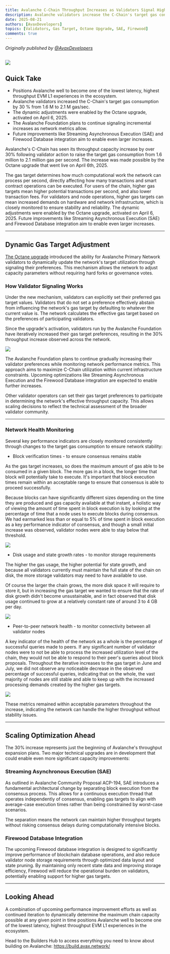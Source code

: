 ```yaml
---
title: Avalanche C-Chain Throughput Increases as Validators Signal Higher Gas Targets
description: Avalanche validators increase the C-Chain's target gas consumption by 30% thanks to the Octane upgrade, paving the way for higher throughput and future scaling optimizations.
date: 2025-08-21
authors: [AvaxDevelopers]
topics: [Validators, Gas Target, Octane Upgrade, SAE, Firewood]
comments: true
---
```


_Originally published by [@AvaxDevelopers](https://x.com/AvaxDevelopers/status/1958202141409247333)_

![](https://qizat5l3bwvomkny.public.blob.vercel-storage.com/header.jpeg)
---

## Quick Take

- Positions Avalanche well to become one of the lowest latency, highest throughput EVM L1 experiences in the ecosystem.  
- Avalanche validators increased the C-Chain's target gas consumption by 30 % from 1.6 M to 2.1 M gas/sec.  
- The dynamic adjustments were enabled by the Octane upgrade, activated on April 6, 2025.  
- The Avalanche Foundation plans to continue signaling incremental increases as network metrics allow.  
- Future improvements like Streaming Asynchronous Execution (SAE) and Firewood Database integration aim to enable even larger increases.

Avalanche's C-Chain has seen its throughput capacity increase by over 30% following validator action to raise the target gas
consumption from 1.6 million to 2.1 million gas per second. The increase was made possible by the Octane upgrade that went live
on April 6th, 2025.

The gas target determines how much computational work the network can process per second, directly affecting how many transactions
and smart contract operations can be executed. For users of the chain, higher gas targets mean higher potential transactions per second,
and also lower transaction fees. For validators and node operations, higher gas targets can mean increased demands on hardware and network
infrastructure, which is closely monitored to ensure stability and reliability.
The dynamic adjustments were enabled by the Octane upgrade, activated on April 6, 2025.
Future improvements like Streaming Asynchronous Execution (SAE) and Firewood Database integration aim to enable even larger increases.

---

## Dynamic Gas Target Adjustment

[The Octane upgrade](https://www.avax.network/about/blog/octane-optimizing-c-chain-gas-fees) introduced the ability for Avalanche Primary Network validators to dynamically update the network's target utilization through
signaling their preferences. This mechanism allows the network to adjust capacity parameters without requiring hard forks or governance votes.

### How Validator Signaling Works

Under the new mechanism, validators can explicitly set their preferred gas target values. Validators that do not set a preference effectively abstain
from influencing the network's gas target by defaulting to whatever the current value is. The network calculates the effective gas target based on the
preferences of participating validators.

Since the upgrade's activation, validators run by the Avalanche Foundation have iteratively increased their gas target preferences, resulting in the
30% throughput increase observed across the network.

![](https://qizat5l3bwvomkny.public.blob.vercel-storage.com/1.jpeg)

The Avalanche Foundation plans to continue gradually increasing their validator preferences while monitoring network performance metrics.
This approach aims to maximize C-Chain utilization within current infrastructure constraints. Upcoming optimizations like Streaming Asynchronous
Execution and the Firewood Database integration are expected to enable further increases.

Other validator operators can set their gas target preferences to participate in determining the network's effective throughput capacity.
This allows scaling decisions to reflect the technical assessment of the broader validator community.

---

### Network Health Monitoring

Several key performance indicators are closely monitored consistently through changes to the target gas consumption to ensure network stability:

- Block verification times - to ensure consensus remains stable

As the gas target increases, so does the maximum amount of gas able to be consumed in a given block. The more gas in a block, the longer time that
block will potentially take to execute. It's important that block execution times remain within an acceptable range to ensure that consensus is able
to proceed successfully.

Because blocks can have significantly different sizes depending on the time they are produced and gas capacity available at that instant, a holistic
way of viewing the amount of time spent in block execution is by looking at the percentage of time that a node uses to execute blocks during consensus.
We had earmarked less than or equal to 5% of time spent in block execution as a key performance indicator of consensus, and though a small initial
increase was observed, validator nodes were able to stay below that threshold.

![](https://qizat5l3bwvomkny.public.blob.vercel-storage.com/2.jpeg)

- Disk usage and state growth rates - to monitor storage requirements

The higher the gas usage, the higher potential for state growth, and because all validators currently must maintain the full state of the chain on disk,
the more storage validators may need to have available to use.

Of course the larger the chain grows, the more disk space it will require to store it, but in increasing the gas target we wanted to ensure that the
rate of disk growth didn't become unsustainable, and in fact observed that disk usage continued to grow at a relatively constant rate of around 3 to 4
GB per day.

![](https://qizat5l3bwvomkny.public.blob.vercel-storage.com/3.jpeg)

- Peer-to-peer network health - to monitor connectivity between all validator nodes

A key indicator of the health of the network as a whole is the percentage of successful queries made to peers. If any significant number of validator
nodes were to not be able to process the increased utilization level of the chain, they would not be able to respond to their peer's queries about block
proposals. Throughout the iterative increases to the gas target in June and July, we did not observe any noticeable decrease in the observed percentage
of successful queries, indicating that on the whole, the vast majority of nodes are still stable and able to keep up with the increased processing
demands created by the higher gas targets.

![](https://qizat5l3bwvomkny.public.blob.vercel-storage.com/4.jpeg)

These metrics remained within acceptable parameters throughout the increase, indicating the network can handle the higher throughput without stability issues.

---

## Scaling Optimization Ahead

The 30% increase represents just the beginning of Avalanche's throughput expansion plans. Two major technical upgrades are in development that could
enable even more significant capacity improvements:

### Streaming Asynchronous Execution (SAE)  

As outlined in Avalanche Community Proposal ACP-194, SAE introduces a fundamental architectural change by separating block execution from the consensus
process. This allows for a continuous execution thread that operates independently of consensus, enabling gas targets to align with average-case execution
times rather than being constrained by worst-case scenarios.

The separation means the network can maintain higher throughput targets without risking consensus delays during computationally intensive blocks.

### Firewood Database Integration 

The upcoming Firewood database integration is designed to significantly improve performance of blockchain database operations, and also reduce validator
node storage requirements through optimized data layout and state pruning. By maintaining only recent state data and improving storage efficiency, Firewood
will reduce the operational burden on validators, potentially enabling support for higher gas targets.

---

## Looking Ahead

A combination of upcoming performance improvement efforts as well as continued iteration to dynamically determine the maximum chain capacity possible
at any given point in time positions Avalanche well to become one of the lowest latency, highest throughput EVM L1 experiences in the ecosystem.

Head to the Builders Hub to access everything you need to know about building on Avalanche: https://build.avax.network/

